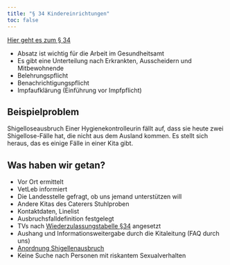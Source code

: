 ```yaml
---
title: "§ 34 Kindereinrichtungen"
toc: false
---
```


[Hier geht es zum § 34](https://www.gesetze-im-internet.de/ifsg/__34.html)

* Absatz ist wichtig für die Arbeit im Gesundheitsamt
* Es gibt eine Unterteilung nach Erkrankten, Ausscheidern und Mitbewohnende
* Belehrungspflicht 
* Benachrichtigungspflicht
* Impfaufklärung (Einführung vor Impfpflicht)


::: {.panel-tabset}

## Beispielproblem
Shigelloseausbruch
Einer Hygienekontrolleurin fällt auf, dass sie heute zwei Shigellose-Fälle hat, die nicht aus dem Ausland kommen. Es stellt sich heraus, das es einige Fälle in einer Kita gibt. 


## Was haben wir getan?
* Vor Ort ermittelt
* VetLeb informiert
* Die Landesstelle gefragt, ob uns jemand unterstützen will
* Andere Kitas des Caterers Stuhlproben 
* Kontaktdaten, Linelist 
* Ausbruchsfalldefinition festgelegt
* TVs nach [Wiederzulassungstabelle §34](https://www.rki.de/DE/Content/Infekt/EpidBull/Merkblaetter/Wiederzulassung/Wiederzulassung_Tabelle.pdf?__blob=publicationFile) angesetzt
* Aushang und Informationsweitergabe durch die Kitaleitung (FAQ durch uns) 
* <a href="{{ site.url }}{{ site.baseurl }}/assets/2022-01-31-IfSG-WBK/shigellenausbruch.pdf">Anordnung Shigellenausbruch</a>
* Keine Suche nach Personen mit riskantem Sexualverhalten 

:::


